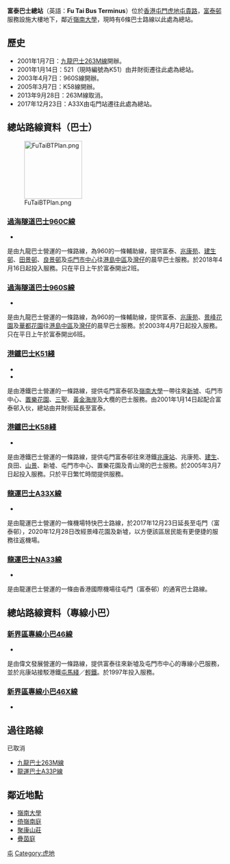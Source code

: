 {{Infobox HK Bus terminus 
| image= FuTaiBusTerminus2020.jpg
| name= 富泰公共運輸交匯處 <br> Fu Tai Public Transport Interchange
| district= [[屯門區|屯門區]]
| area= '''九巴''' <br /> -兆康/富泰
| street= [[屯貴路|屯貴路]]
| opendate= {{start date and age|2001|1|7}}
| terminate= [[九巴|九巴]]<br>[[過海隧道巴士|過海隧道巴士]]<br/>[[過海隧道巴士960S線|960C]]、[[過海隧道巴士960S線|960S]]<br>[[港鐵巴士|港鐵巴士]]<br>[[港鐵巴士K51線|K51]]、[[港鐵巴士K58線|K58]]<br>[[龍運巴士|龍運巴士]]<br>[[龍運巴士A33X線|A33X]]、[[龍運巴士NA33線|NA33]] <br>'''[[專線小巴|專線小巴]]'''<br>46、46X線 
| via= 
| feeder= 無
| nearbystreets= [[青山公路|青山公路]]
| nearbysights= [[嶺南大學_(香港)|嶺南大學]]、[[富泰邨|富泰邨]]
| notes= 
| bgcolor= green
| fontcolor= white
| alternative= -
}}

'''富泰巴士總站'''（英語：'''Fu Tai Bus Terminus'''）位於[[香港|香港]][[屯門|屯門]][[虎地|虎地]][[屯貴路|屯貴路]]，[[富泰邨|富泰邨]]服務設施大樓地下，鄰近[[嶺南大學_(香港)|嶺南大學]]，現時有6條巴士路線以此處為總站。

==歷史==
*2001年1月7日：[[九龍巴士263M線|九龍巴士263M線]]開辦。
*2001年1月14日：521（現時編號為K51）由井財街遷往此處為總站。
*2003年4月7日：960S線開辦。
*2005年3月7日：K58線開辦。
*2013年9月28日：263M線取消。
*2017年12月23日：A33X由屯門站遷往此處為總站。

==總站路線資料（巴士）==
[[File:FuTaiBTPlan.png|135px]]
===[[過海隧道巴士960C線|過海隧道巴士960C線]]===
*{{HK Bus Route Cross Harbour|960C|inline}}
是由九龍巴士營運的一條路線，為960的一條輔助線，提供富泰、[[兆康苑|兆康苑]]、[[建生邨|建生邨]]、[[田景邨|田景邨]]、[[良景邨|良景邨]]及[[屯門市中心|屯門市中心]]往[[中環|港島中區]]及[[灣仔|灣仔]]的晨早巴士服務。於2018年4月16日起投入服務。只在平日上午於富泰開出2班。

===[[過海隧道巴士960S線|過海隧道巴士960S線]]===
*{{HK Bus Route Cross Harbour|960S|inline}}
是由九龍巴士營運的一條路線，為960的一條輔助線，提供富泰、[[兆康苑|兆康苑]]、[[景峰花園|景峰花園]]及[[華都花園|華都花園]]往[[中環|港島中區]]及[[灣仔|灣仔]]的晨早巴士服務。於2003年4月7日起投入服務。只在平日上午於富泰開出6班。

===[[港鐵巴士K51綫|港鐵巴士K51綫]]===
*{{HK Bus Route KLNT|K51|inline}}
*{{HK Bus Route KLNT|K51|special2}}
是由港鐵巴士營運的一條路線，提供屯門富泰邨及[[嶺南大學_(香港)|嶺南大學]]一帶往來[[屯門新墟|新墟]]、屯門市中心、[[置樂花園|置樂花園]]、[[三聖邨|三聖]]、[[黃金海岸_(香港)|黃金海岸]]及大欖的巴士服務。由2001年1月14日起配合富泰邨入伙，總站由井財街延長至富泰。

===[[港鐵巴士K58綫|港鐵巴士K58綫]]===
*{{HK Bus Route KLNT|K58|inline}}
是由港鐵巴士營運的一條路線，提供屯門富泰邨往來港鐵[[兆康站_(屯馬綫)|兆康站]]、兆康苑、[[建生邨|建生]]、良田、[[山景邨|山景]]、新墟、屯門市中心、置樂花園及青山灣的巴士服務。於2005年3月7日起投入服務。只於平日繁忙時間提供服務。

===[[龍運巴士A33X線|龍運巴士A33X線]]===
*{{HK Bus Route Lantau|A33X|inline}}
是由龍運巴士營運的一條機場特快巴士路線，於2017年12月23日延長至屯門（富泰邨），2020年12月28日改經景峰花園及新墟，以方便該區居民能有更便捷的服務往返機場。

===[[龍運巴士NA33線|龍運巴士NA33線]]===
*{{HK Bus Route Lantau|NA33|inline}}
是由龍運巴士營運的一條由香港國際機場往屯門（富泰邨）的通宵巴士路線。

==總站路線資料（專線小巴）==
===[[新界區專線小巴46線|新界區專線小巴46線]]===
*{{HK MiniBus Route NT Show:46|format=inline}}
是由偉文發展營運的一條路線，提供富泰往來新墟及屯門市中心的專線小巴服務，並於兆康站接駁港鐵[[屯馬綫|屯馬綫]]／[[香港輕鐵|輕鐵]]。於1997年投入服務。

===[[新界區專線小巴46X線|新界區專線小巴46X線]]===
*{{HK MiniBus Route NT Show:46X|format=inline}}

==過往路線==
; 已取消
* [[九龍巴士263M線|九龍巴士263M線]]
* [[龍運巴士A33P線|龍運巴士A33P線]]

==鄰近地點==
*[[嶺南大學_(香港)|嶺南大學]]
*[[倚嶺南庭|倚嶺南庭]]
*[[聚康山莊|聚康山莊]]
*[[疊茵庭|疊茵庭]]

{{香港屯門區巴士總站列表}}
[[Category:香港公共運輸交匯處|屯]]
[[Category:虎地|Category:虎地]]